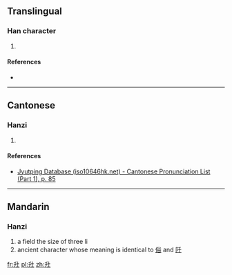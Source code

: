 ==Translingual==

===Han character===
{{Han char|rn=32|rad=土|as=03|sn=6|four=|canj=HJG|ids=⿰千土}}

# {{defn|Han|sort=土03}}

====References====
* {{Han ref|kx=0224.120|dkj=04891|hdz=10419.080|uh=5731|ud=22321}}

----

==Cantonese==

===Hanzi===
{{yue-hanzi|jyut=[[cin1]]|y=chin1}}

# {{defn|lang=yue|sort=土03}}

====References====
* [http://www.iso10646hk.net/jp/document/download.jsp Jyutping Database (iso10646hk.net) - Cantonese Pronunciation List (Part 1), p. 85]

----

==Mandarin==

===Hanzi===
{{cmn-hanzi|pin=[[qiān]] ([[qian1]]), [[sú]] ([[su2]])|wg=ch'ien<sup>1</sup>, ch'ang<sup>3</sup>}}

# a field the size of three li
# ancient character whose meaning is identical to [[俗]] and [[阡]]

[[fr:圱]]
[[pl:圱]]
[[zh:圱]]